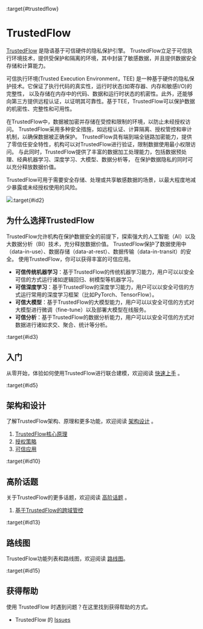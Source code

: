 :target{#trustedflow}

# TrustedFlow

[TrustedFlow](https://github.com/secretflow/trustedflow) 是隐语基于可信硬件的隐私保护引擎。
TrustedFlow立足于可信执行环境技术，提供受保护和隔离的环境，其中封装了敏感数据，并且提供数据安全存储和计算能力。

可信执行环境(Trusted Execution Environment，TEE) 是一种基于硬件的隐私保护技术。它保证了执行代码的真实性，运行时状态(如寄存器、内存和敏感I/O)的完整性，
以及存储在内存中的代码、数据和运行时状态的机密性。此外，还能够向第三方提供远程认证，以证明其可靠性。基于TEE，TrustedFlow可以保护数据的机密性、完整性和可用性。

在TrustedFlow中，数据被加密并存储在受控和限制的环境，以防止未经授权访问。
TrustedFlow采用多种安全措施，如远程认证、计算隔离、授权管控和审计机制，以确保数据被正确保护。
TrustedFlow具有端到端全链路加密能力，提供了零信任安全特性，机构可以对TrustedFlow进行验证，限制数据使用最小权限访问。
与此同时，TrustedFlow提供了丰富的数据加工处理能力，包括数据预处理、经典机器学习、深度学习、大模型、数据分析等，
在保护数据隐私的同时可以充分释放数据价值。

TrustedFlow可用于需要安全存储、处理或共享敏感数据的场景，以最大程度地减少暴露或未经授权使用的风险。

![](_assets/trustedflow.png):target{#id2}

## 为什么选择TrustedFlow

TrustedFlow允许机构在保护数据安全的前提下，探索强大的人工智能（AI）以及大数据分析（BI）技术，充分释放数据价值。
TrustedFlow保护了数据使用中（data-in-use）、数据存储（data-at-rest）、数据传输（data-in-transit）的安全。
使用TrustedFlow，你可以获得丰富的可信应用。

- <strong>可信传统机器学习</strong>：基于TrustedFlow的传统机器学习能力，用户可以以安全可信的方式运行诸如逻辑回归、树模型等机器学习。
- <strong>可信深度学习</strong>：基于TrustedFlow的深度学习能力，用户可以以安全可信的方式运行常用的深度学习框架（比如PyTorch、TensorFlow）。
- <strong>可信大模型</strong>：基于TrustedFlow的大模型能力，用户可以以安全可信的方式对大模型进行微调（fine-tune）以及部署大模型在线服务。
- <strong>可信分析</strong>：基于TrustedFlow的数据分析能力，用户可以以安全可信的方式对数据进行诸如求交、聚合、统计等分析。

:target{#id3}

## 入门

从零开始，体验如何使用TrustedFlow进行联合建模，欢迎阅读 [快速上手](quick_start/index.mdx) 。

:target{#id5}

## 架构和设计

了解TrustedFlow架构、原理和更多功能，欢迎阅读 [架构设计](architecture/index.mdx) 。

1. [TrustedFlow核心原理](architecture/principle.mdx)
2. [授权策略](architecture/policy.mdx)
3. [可信应用](architecture/apps/index.mdx)

:target{#id10}

## 高阶话题

关于TrustedFlow的更多话题，欢迎阅读 [高阶话题](advanced_topic/index.mdx) 。

1. [基于TrustedFlow的跨域管控](advanced_topic/cross_domain_controll_in_tee.mdx)

:target{#id13}

## 路线图

TrustedFlow功能列表和路线图，欢迎阅读 [路线图](advanced_topic/roadmap.mdx)。

:target{#id15}

## 获得帮助

使用 TrustedFlow 时遇到问题？在这里找到获得帮助的方式。

- TrustedFlow 的 [Issues](https://github.com/secretflow/trustedflow/issues)

<TableOfContents />
